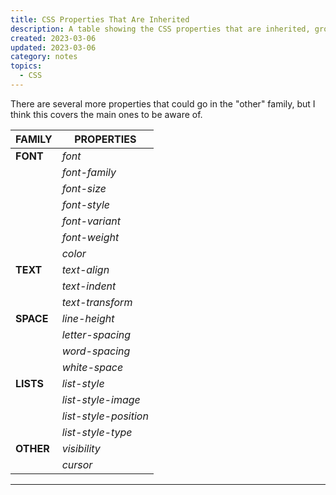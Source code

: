 ```yaml
---
title: CSS Properties That Are Inherited
description: A table showing the CSS properties that are inherited, grouped by family.
created: 2023-03-06
updated: 2023-03-06
category: notes
topics:
  - CSS
---
```


There are several more properties that could go in the "other" family, but I think this covers the main ones to be aware of.

| FAMILY    | PROPERTIES            |
| --------- | --------------------- |
| **FONT**  | _font_                |
|           | _font-family_         |
|           | _font-size_           |
|           | _font-style_          |
|           | _font-variant_        |
|           | _font-weight_         |
|           | _color_               |
| **TEXT**  | _text-align_          |
|           | _text-indent_         |
|           | _text-transform_      |
| **SPACE** | _line-height_         |
|           | _letter-spacing_      |
|           | _word-spacing_        |
|           | _white-space_         |
| **LISTS** | _list-style_          |
|           | _list-style-image_    |
|           | _list-style-position_ |
|           | _list-style-type_     |
| **OTHER** | _visibility_          |
|           | _cursor_              |

---

<LastUpdated updated={updated} />
